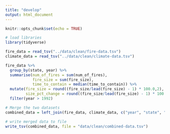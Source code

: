 ```yaml
---
title: "develop"
output: html_document
---
```


```r
knitr::opts_chunk$set(echo = TRUE)
```

```r
# load libraries
library(tidyverse)
```

```r
fire_data = read_tsv("../data/clean/fire-data.tsv")
climate_data = read_tsv("../data/clean/climate-data.tsv")
```

```r
fire_data %>%
  group_by(state, year) %>%
  summarise(num_of_fires = sum(num_of_fires),
            fire_size = sum(fire_size),
            time_to_contain = median(time_to_contain)) %>%
  mutate(fire_size = round((fire_size/lead(fire_size) - 1) * 100.0,2),
         size_pct_change = round((fire_size/lead(fire_size) - 1) * 100.0,2)) %>%
  filter(year > 1992)
```

```r
# Merge the two datasets
combined_data = left_join(fire_data, climate_data, c("year", "state", "month"))
```

```r
# write merged data to file
write_tsv(combined_data, file = "data/clean/combined-data.tsv")
```